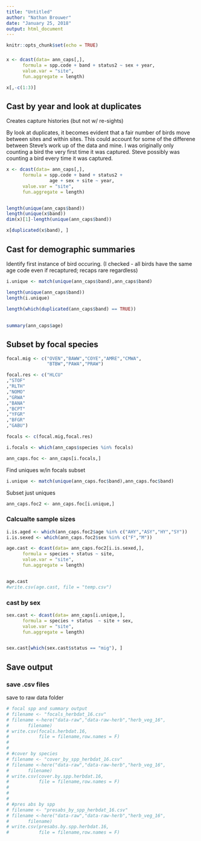 ```yaml
---
title: "Untitled"
author: "Nathan Brouwer"
date: "January 25, 2018"
output: html_document
---
```


```r
knitr::opts_chunk$set(echo = TRUE)
```




###

```r
x <- dcast(data= ann_caps[,],
      formula = spp.code + band + status2 ~ sex + year,
      value.var = "site",
      fun.aggregate = length)

x[,-c(1:3)]

```



## Cast by year and look at duplicates

Creates capture histories (but not w/ re-sights)

By look at duplicates, it becomes evident that a fair number of birds move between sites and within sites.  This could account for some of the differene between Steve's work up of the data and mine.  I was originally only counting a bird the very first time it was captured.  Steve possibly was counting a bird every time it was captured.
```r
x <- dcast(data= ann_caps[,],
      formula = spp.code + band + status2 +
                age + sex + site ~ year,
      value.var = "site",
      fun.aggregate = length)


length(unique(ann_caps$band))
length(unique(x$band))
dim(x)[1]-length(unique(ann_caps$band))
```

```r
x[duplicated(x$band), ]
```





## Cast for demographic summaries

Identify first instance of bird occuring.  (I checked - all birds have the same age code even if recaptured; recaps rare regardless)
```r
i.unique <- match(unique(ann_caps$band),ann_caps$band)

length(unique(ann_caps$band))
length(i.unique)

length(which(duplicated(ann_caps$band) == TRUE))
```



## 

```r
summary(ann_caps$age)
```



## Subset by focal species


```r
focal.mig <- c("OVEN","BAWW","COYE","AMRE","CMWA",
               "BTBW","PAWA","PRAW")

focal.res <- c("HLCU"
,"STOF"
,"RLTH"
,"NOMO"
,"GRWA"
,"BANA"
,"BCPT"
,"YFGR"
,"BFGR"
,"GABU")

focals <- c(focal.mig,focal.res)
```


```r
i.focals <- which(ann_caps$species %in% focals)

ann_caps.foc <- ann_caps[i.focals,]
```

Find uniques w/in focals subset

```r
i.unique <- match(unique(ann_caps.foc$band),ann_caps.foc$band)

```

Subset just uniques
```r
ann_caps.foc2 <- ann_caps.foc[i.unique,]
```




### Calcualte sample sizes



```r
i.is.aged <- which(ann_caps.foc2$age %in% c("AHY","ASY","HY","SY"))
i.is.sexed <- which(ann_caps.foc2$sex %in% c("F","M"))

age.cast <- dcast(data= ann_caps.foc2[i.is.sexed,],
      formula = species + status ~ site,
      value.var = "site",
      fun.aggregate = length)


age.cast
#write.csv(age.cast, file = "temp.csv")
```



### cast by sex

```r
sex.cast <- dcast(data= ann_caps[i.unique,],
      formula = species + status  ~ site + sex,
      value.var = "site",
      fun.aggregate = length)


sex.cast[which(sex.cast$status == "mig"), ]
```







## Save output

### save .csv files

save to raw data folder
```r
# focal spp and summary output
# filename <- "focals_herbdat_16.csv"
# filename <-here("data-raw","data-raw-herb","herb_veg_16",
#       filename)
# write.csv(focals.herbdat.16, 
#           file = filename,row.names = F)
# 
# 
# #cover by species
# filename <- "cover_by_spp_herbdat_16.csv"
# filename <-here("data-raw","data-raw-herb","herb_veg_16",
#       filename)
# write.csv(cover.by.spp.herbdat.16, 
#           file = filename,row.names = F)
# 
# 
# 
# #pres abs by spp
# filename <- "presabs_by_spp_herbdat_16.csv"
# filename <-here("data-raw","data-raw-herb","herb_veg_16",
#       filename)
# write.csv(presabs.by.spp.herbdat.16, 
#           file = filename,row.names = F)


```

